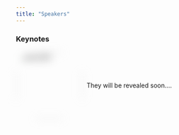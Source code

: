 ```yaml
---
title: "Speakers"
---
```


### Keynotes

<div style="margin-top: 20px;"></div>

```{=html}
<div class="image-description">
  <div class="image">
    <img src="figures/keynote0.jpg" alt="keynote0" width="150" height="150" class="rounded-image">
  </div>
  <div class="description">
    They will be revealed soon.... 
  </div>
</div>

<style>
  .image-description {
    display: flex;
    align-items: center;
  }

  .image {
    flex: 1;
    padding: 0px;
    text-align: left;
  }

  .description {
    flex: 4;
    padding: 10px;
    text-align: left;
  }
  .rounded-image {
    filter: blur(10px); /* Adjust the blur radius (5px in this example) */
    border-radius: 50px; /* Adjust the value to control the degree of rounding */
  }
</style>
```